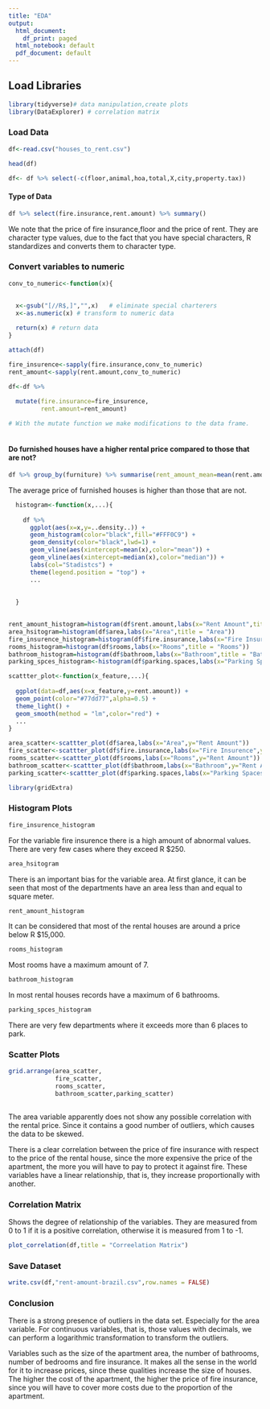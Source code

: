 ---
title: "EDA"
output:
  html_document:
    df_print: paged
  html_notebook: default
  pdf_document: default
---

## **Load Libraries**

```{r message=FALSE, warning=FALSE}
library(tidyverse)# data manipulation,create plots
library(DataExplorer) # correlation matrix
```

### **Load Data**




```{r message=FALSE, warning=FALSE}
df<-read.csv("houses_to_rent.csv")
```
```{r}
head(df)
```

```{r}
df<- df %>% select(-c(floor,animal,hoa,total,X,city,property.tax))
```


#### **Type of Data**

```{r}
df %>% select(fire.insurance,rent.amount) %>% summary()
```



We note that the price of fire insurance,floor and the price of rent. They are character type values, due to the fact that you have special characters, R standardizes and converts them to character type.




### **Convert variables to numeric**

```{r}
conv_to_numeric<-function(x){
  
 
  x<-gsub("[//R$,]","",x)   # eliminate special charterers
  x<-as.numeric(x) # transform to numeric data

  return(x) # return data
}

attach(df)
```


```{r}
fire_insurence<-sapply(fire.insurance,conv_to_numeric)
rent_amount<-sapply(rent.amount,conv_to_numeric)
```

```{r}
df<-df %>% 
  
  mutate(fire.insurance=fire_insurence,
         rent.amount=rent_amount)

# With the mutate function we make modifications to the data frame.
             
```





#### **Do furnished houses have a higher rental price compared to those that are not?**


```{r}
df %>% group_by(furniture) %>% summarise(rent_amount_mean=mean(rent.amount))
```


The average price of furnished houses is higher than those that are not.






```{r}
  
  histogram<-function(x,...){
    
    df %>%
      ggplot(aes(x=x,y=..density..)) +
      geom_histogram(color="black",fill="#FFF0C9") +
      geom_density(color="black",lwd=1) +
      geom_vline(aes(xintercept=mean(x),color="mean")) +
      geom_vline(aes(xintercept=median(x),color="median")) +
      labs(col="Stadistcs") +
      theme(legend.position = "top") +
      ...
    
  
  }
  
```
```{r}
rent_amount_histogram=histogram(df$rent.amount,labs(x="Rent Amount",title = "Rent Amount"))
area_hsitogram=histogram(df$area,labs(x="Area",title = "Area"))
fire_insurence_histogram=histogram(df$fire.insurance,labs(x="Fire Insurence",title = "Fire Insurence"))
rooms_histogram=histogram(df$rooms,labs(x="Rooms",title = "Rooms"))
bathroom_histogram=histogram(df$bathroom,labs(x="Bathroom",title = "Bathroom"))
parking_spces_histogram<-histogram(df$parking.spaces,labs(x="Parking Spaces",title="Parking Spaces"))

```

```{r}
scattter_plot<-function(x_feature,...){
 
  ggplot(data=df,aes(x=x_feature,y=rent.amount)) +
  geom_point(color="#77dd77",alpha=0.5) +
  theme_light() +
  geom_smooth(method = "lm",color="red") +
  ...
}
```

```{r}
area_scatter<-scattter_plot(df$area,labs(x="Area",y="Rent Amount"))
fire_scatter<-scattter_plot(df$fire.insurance,labs(x="Fire Insurence",y="Rent Amount"))
rooms_scatter<-scattter_plot(df$rooms,labs(x="Rooms",y="Rent Amount"))
bathroom_scatter<-scattter_plot(df$bathroom,labs(x="Bathroom",y="Rent Amount"))
parking_scatter<-scattter_plot(df$parking.spaces,labs(x="Parking Spaces",y="Charges"))
```

```{r message=FALSE, warning=FALSE}
library(gridExtra)
```




### **Histogram Plots**


```{r}
fire_insurence_histogram
```


For the variable fire insurence there is a high amount of abnormal values. There are very few cases where they exceed R $250.



```{r}
area_hsitogram
```


There is an important bias for the variable area. At first glance, it can be seen that most of the departments have an area less than and equal to square meter.



```{r}
rent_amount_histogram
```

It can be considered that most of the rental houses are around a price below R $15,000.



```{r}
rooms_histogram
```


Most rooms have a maximum amount of 7.




```{r}
bathroom_histogram
```


In most rental houses records have a maximum of 6 bathrooms.




```{r}
parking_spces_histogram
```

There are very few departments where it exceeds more than 6 places to park.



### **Scatter Plots**



```{r}
grid.arrange(area_scatter,
             fire_scatter,
             rooms_scatter,
             bathroom_scatter,parking_scatter)
             
```



The area variable apparently does not show any possible correlation with the rental price. Since it contains a good number of outliers, which causes the data to be skewed.



There is a clear correlation between the price of fire insurance with respect to the price of the rental house, since the more expensive the price of the apartment, the more you will have to pay to protect it against fire. These variables have a linear relationship, that is, they increase proportionally with another.





### **Correlation Matrix**





Shows the degree of relationship of the variables. They are measured from 0 to 1 if it is a positive correlation, otherwise it is measured from 1 to -1.


```{r}
plot_correlation(df,title = "Correelation Matrix")
```
### **Save Dataset**

```{r}
write.csv(df,"rent-amount-brazil.csv",row.names = FALSE)
```


### **Conclusion**



There is a strong presence of outliers in the data set. Especially for the area variable. For continuous variables, that is, those values with decimals, we can perform a logarithmic transformation to transform the outliers.


Variables such as the size of the apartment area, the number of bathrooms, number of bedrooms and fire insurance. It makes all the sense in the world for it to increase prices, since these qualities increase the size of houses. The higher the cost of the apartment, the higher the price of fire insurance, since you will have to cover more costs due to the proportion of the apartment.